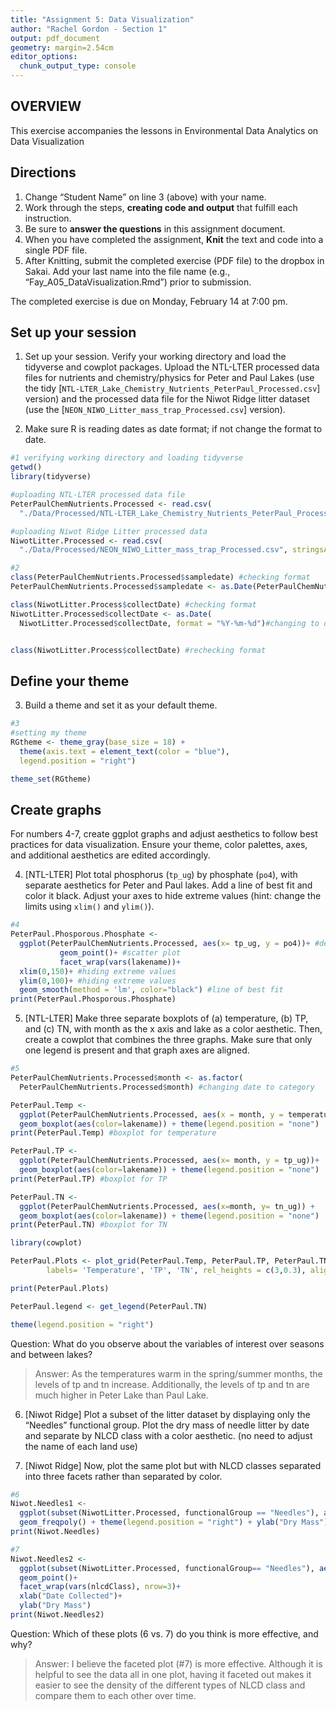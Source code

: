 ```yaml
---
title: "Assignment 5: Data Visualization"
author: "Rachel Gordon - Section 1"
output: pdf_document
geometry: margin=2.54cm
editor_options: 
  chunk_output_type: console
---
```


## OVERVIEW

This exercise accompanies the lessons in Environmental Data Analytics on Data Visualization 

## Directions
1. Change "Student Name" on line 3 (above) with your name.
2. Work through the steps, **creating code and output** that fulfill each instruction.
3. Be sure to **answer the questions** in this assignment document.
4. When you have completed the assignment, **Knit** the text and code into a single PDF file.
5. After Knitting, submit the completed exercise (PDF file) to the dropbox in Sakai. Add your last name into the file name (e.g., "Fay_A05_DataVisualization.Rmd") prior to submission.

The completed exercise is due on Monday, February 14 at 7:00 pm.



## Set up your session 
1. Set up your session. Verify your working directory and load the tidyverse 
and cowplot packages. Upload the NTL-LTER processed data files for nutrients 
and chemistry/physics for Peter and Paul Lakes (use the tidy 
[`NTL-LTER_Lake_Chemistry_Nutrients_PeterPaul_Processed.csv`] version) and 
the processed data file for the Niwot Ridge litter dataset (use the [`NEON_NIWO_Litter_mass_trap_Processed.csv`] version). 

2. Make sure R is reading dates as date format; if not change the format to date.

```r
#1 verifying working directory and loading tidyverse
getwd()
library(tidyverse)

#uploading NTL-LTER processed data file
PeterPaulChemNutrients.Processed <- read.csv(
  "./Data/Processed/NTL-LTER_Lake_Chemistry_Nutrients_PeterPaul_Processed.csv", stringsAsFactors = TRUE)

#uploading Niwot Ridge Litter processed data
NiwotLitter.Processed <- read.csv(
  "./Data/Processed/NEON_NIWO_Litter_mass_trap_Processed.csv", stringsAsFactors = TRUE)

#2 
class(PeterPaulChemNutrients.Processed$sampledate) #checking format
PeterPaulChemNutrients.Processed$sampledate <- as.Date(PeterPaulChemNutrients.Processed$sampledate, format = "%Y-%m-%d") #changing to date format

class(NiwotLitter.Process$collectDate) #checking format
NiwotLitter.Processed$collectDate <- as.Date(
  NiwotLitter.Processed$collectDate, format = "%Y-%m-%d")#changing to date format


class(NiwotLitter.Process$collectDate) #rechecking format

```
## Define your theme
3. Build a theme and set it as your default theme.

```r
#3
#setting my theme
RGtheme <- theme_gray(base_size = 18) +
  theme(axis.text = element_text(color = "blue"),
  legend.position = "right")

theme_set(RGtheme)

```

## Create graphs
For numbers 4-7, create ggplot graphs and adjust aesthetics to follow best practices for data visualization. Ensure your theme, color palettes, axes, and additional aesthetics are edited accordingly.

4. [NTL-LTER] Plot total phosphorus (`tp_ug`) by phosphate (`po4`), with separate aesthetics for Peter and Paul lakes. Add a line of best fit and color it black. Adjust your axes to hide extreme values (hint: change the limits using `xlim()` and `ylim()`).

```r
#4
PeterPaul.Phosporous.Phosphate <-  
  ggplot(PeterPaulChemNutrients.Processed, aes(x= tp_ug, y = po4))+ #defining aces
           geom_point()+ #scatter plot
           facet_wrap(vars(lakename))+
  xlim(0,150)+ #hiding extreme values
  ylim(0,100)+ #hiding extreme values
  geom_smooth(method = 'lm', color="black") #line of best fit
print(PeterPaul.Phosporous.Phosphate)

```


5. [NTL-LTER] Make three separate boxplots of (a) temperature, (b) TP, and (c) TN, with month as the x axis and lake as a color aesthetic. Then, create a cowplot that combines the three graphs. Make sure that only one legend is present and that graph axes are aligned.

```r
#5
PeterPaulChemNutrients.Processed$month <- as.factor(
  PeterPaulChemNutrients.Processed$month) #changing date to category

PeterPaul.Temp <-
  ggplot(PeterPaulChemNutrients.Processed, aes(x = month, y = temperature_C,))+
  geom_boxplot(aes(color=lakename)) + theme(legend.position = "none")
print(PeterPaul.Temp) #boxplot for temperature

PeterPaul.TP <-
  ggplot(PeterPaulChemNutrients.Processed, aes(x= month, y = tp_ug))+
  geom_boxplot(aes(color=lakename)) + theme(legend.position = "none")
print(PeterPaul.TP) #boxplot for TP

PeterPaul.TN <-
  ggplot(PeterPaulChemNutrients.Processed, aes(x=month, y= tn_ug)) +
  geom_boxplot(aes(color=lakename)) + theme(legend.position = "none")
print(PeterPaul.TN) #boxplot for TN

library(cowplot)

PeterPaul.Plots <- plot_grid(PeterPaul.Temp, PeterPaul.TP, PeterPaul.TN, 
        labels= 'Temperature', 'TP', 'TN', rel_heights = c(3,0.3), align = "h")

print(PeterPaul.Plots)

PeterPaul.legend <- get_legend(PeterPaul.TN)

theme(legend.position = "right")
```

Question: What do you observe about the variables of interest over seasons and between lakes? 

> Answer: As the temperatures warm in the spring/summer months, the levels of tp and tn increase. Additionally, the levels of tp and tn are much higher in Peter Lake than Paul Lake.

6. [Niwot Ridge] Plot a subset of the litter dataset by displaying only the "Needles" functional group. Plot the dry mass of needle litter by date and separate by NLCD class with a color aesthetic. (no need to adjust the name of each land use)

7. [Niwot Ridge] Now, plot the same plot but with NLCD classes separated into three facets rather than separated by color. 

```r
#6
Niwot.Needles1 <-
  ggplot(subset(NiwotLitter.Processed, functionalGroup == "Needles"), aes(x=collectDate, y = dryMass, color=nlcdClass))+
  geom_freqpoly() + theme(legend.position = "right") + ylab("Dry Mass") + xlab("Date Collected")
print(Niwot.Needles)

#7
Niwot.Needles2 <-
  ggplot(subset(NiwotLitter.Processed, functionalGroup== "Needles"), aes(x=collectDate, y= dryMass)) +
  geom_point()+
  facet_wrap(vars(nlcdClass), nrow=3)+
  xlab("Date Collected")+
  ylab("Dry Mass")
print(Niwot.Needles2)


```
Question: Which of these plots (6 vs. 7) do you think is more effective, and why? 

> Answer: I believe the faceted plot (#7) is more effective. Although it is helpful to see the data all in one plot, having it faceted out makes it easier to see the density of the different types of NLCD class and compare them to each other over time.
